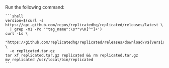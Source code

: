 Run the following command:

    ```shell
    version=$(curl -s https://api.github.com/repos/replicatedhq/replicated/releases/latest \
      | grep -m1 -Po '"tag_name":\s*"v\K[^"]+')
    curl -Ls \
      "https://github.com/replicatedhq/replicated/releases/download/v${version}/replicated_${version}_linux_amd64.tar.gz" \
      -o replicated.tar.gz
    tar xf replicated.tar.gz replicated && rm replicated.tar.gz
    mv replicated /usr/local/bin/replicated
    ```
